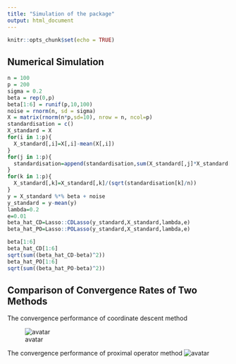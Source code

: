 ```yaml
---
title: "Simulation of the package"
output: html_document
---
```


```r
knitr::opts_chunk$set(echo = TRUE)
```

## Numerical Simulation
```r
n = 100
p = 200
sigma = 0.2
beta = rep(0,p)
beta[1:6] = runif(p,10,100)
noise = rnorm(n, sd = sigma)
X = matrix(rnorm(n*p,sd=10), nrow = n, ncol=p)
standardisation = c()
X_standard = X
for(i in 1:p){
  X_standard[,i]=X[,i]-mean(X[,i])
}
for(j in 1:p){
  standardisation=append(standardisation,sum(X_standard[,j]*X_standard[,j]))
}
for(k in 1:p){
  X_standard[,k]=X_standard[,k]/(sqrt(standardisation[k]/n))
}
y = X_standard %*% beta + noise
y_standard = y-mean(y)
lambda=0.2
e=0.01
beta_hat_CD=Lasso::CDLasso(y_standard,X_standard,lambda,e)
beta_hat_PO=Lasso::POLasso(y_standard,X_standard,lambda,e)

beta[1:6]
beta_hat_CD[1:6]
sqrt(sum((beta_hat_CD-beta)^2))
beta_hat_PO[1:6]
sqrt(sum((beta_hat_PO-beta)^2))
```

## Comparison of Convergence Rates of Two Methods

The convergence performance of coordinate descent method

![avatar](/Users/wt/CCD.png)

The convergence performance of proximal operator method
![avatar](/Users/wt/CPO.png)



